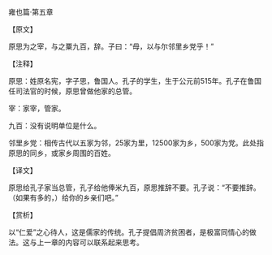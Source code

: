 

雍也篇·第五章

【原文】

原思为之宰，与之粟九百，辞。子曰：“毋，以与尔邻里乡党乎！”

【注释】

原思：姓原名宪，字子思，鲁国人。孔子的学生，生于公元前515年。孔子在鲁国任司法官的时候，原思曾做他家的总管。

宰：家宰，管家。

九百：没有说明单位是什么。

邻里乡党：相传古代以五家为邻，25家为里，12500家为乡，500家为党。此处指原思的同乡，或家乡周围的百姓。

【译文】

原思给孔子家当总管，孔子给他俸米九百，原思推辞不要。孔子说：“不要推辞。（如果有多的，）给你的乡亲们吧。”

【赏析】

以“仁爱”之心待人，这是儒家的传统。孔子提倡周济贫困者，是极富同情心的做法。这与上一章的内容可以联系起来思考。

